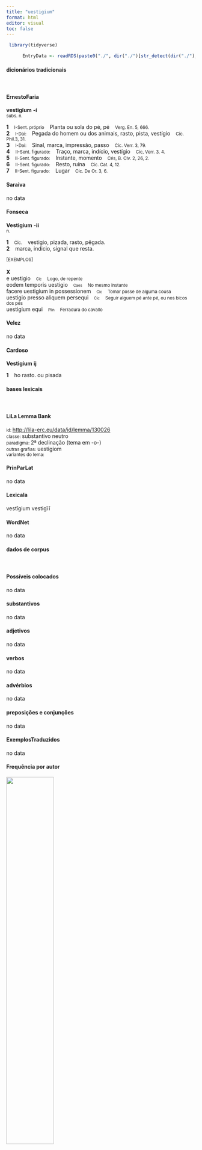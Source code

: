 ```yaml
---
title: "uestigium"
format: html
editor: visual
toc: false
---
```



```r
 library(tidyverse) 

      EntryData <- readRDS(paste0("./", dir("./")[str_detect(dir("./"), "_xx117-101-115-116-105-103-105-117-109xx_.rds")]))

```


#### dicionários tradicionais

&emsp;




::: panel-tabset

#### ErnestoFaria

<b>vestīgĭum</b> <b>-í</b> <br> <small>subs. n.</small> <br> <small></small>   <p> <b>1</b> &ensp; <small>I-Sent. próprio</small> &ensp; Planta ou sola do pé, pé &ensp; <small>Verg. En. 5, 666.</small> <br> <b>2</b> &ensp; <small>I-Daí:</small> &ensp; Pegada do homem ou dos animais, rasto, pista, vestígio &ensp; <small>Cíc. Phil.3, 31.</small> <br> <b>3</b> &ensp; <small>I-Daí:</small> &ensp; Sinal, marca, impressão, passo &ensp; <small>Cíc. Verr. 3, 79.</small> <br> <b>4</b> &ensp; <small>II-Sent. figurado:</small> &ensp; Traço, marca, indício, vestígio &ensp; <small>Cíc, Verr. 3, 4.</small> <br> <b>5</b> &ensp; <small>II-Sent. figurado:</small> &ensp; Instante, momento &ensp; <small>Cés, B. Civ. 2, 26, 2.</small> <br> <b>6</b> &ensp; <small>II-Sent. figurado:</small> &ensp; Resto, ruína &ensp; <small>Cíc. Cat. 4, 12.</small> <br> <b>7</b> &ensp; <small>II-Sent. figurado:</small> &ensp; Lugar &ensp; <small>Cíc. De Or. 3, 6.</small> </p>




#### Saraiva

no data




#### Fonseca

<b>Vestigium</b> -<b>ii</b> <br> <small>n.</small>   <p> <b>1</b> &ensp; <small>Cic.</small> &ensp; vestigio, pizada, rasto, pêgada. <br> <b>2</b> &ensp; marca, indicio, signal que resta. </p>   <p><small>[EXEMPLOS]</small><br> <br><b>X</b><br>e uestigio &ensp; <small><small>Cic</small></small> &ensp; <small>Logo, de repente</small> <br> eodem temporis uestigio &ensp; <small><small>Caes</small></small> &ensp; <small>No mesmo instante</small> <br> facere uestigium in possessionem &ensp; <small><small>Cic</small></small> &ensp; <small>Tomar posse de alguma cousa</small> <br> uestigio presso aliquem persequi &ensp; <small><small>Cic</small></small> &ensp; <small>Seguir alguem pé ante pé, ou nos bicos dos pés</small> <br> uestigium equi &ensp; <small><small>Plin</small></small> &ensp; <small>Ferradura do cavallo</small> </p>




#### Velez

no data




#### Cardoso

<b>Vestigium</b> <b>ij</b>   <p> <b>1</b> &ensp; ho rasto. ou pisada </p>


:::



#### bases lexicais

&emsp;






::: panel-tabset

#### LiLa Lemma Bank

<small> id: </small> <a href=' http://lila-erc.eu/data/id/lemma/130026 ' target="_blank"> http://lila-erc.eu/data/id/lemma/130026 </a> <br>
<small> classe: </small> substantivo neutro   <br>
<small> paradigma: </small> 2ª declinação (tema em -o-) <br>
<small> outras grafias: </small> uestigiom <br>
<small> variantes do lema: </small>  <br>





#### PrinParLat

no data




#### Lexicala

vestīgium 
 vestigĭī




#### WordNet

no data


:::



#### dados de corpus

&emsp;




::: panel-tabset

#### Possíveis colocados

no data




#### substantivos

no data




#### adjetivos

no data




#### verbos

no data




#### advérbios

no data




#### preposições e conjunções

no data


:::



::: panel-tabset

#### ExemplosTraduzidos

no data




#### Frequência por autor

![](./Media/barchart__xx117-101-115-116-105-103-105-117-109xx__lemma_BY_author_Frequencies.webp){width=50% fig-alt='This charts plots the frequency of lemma by author_Frequencies. The Ovidius subcorpus registers the highest normalized frequency, with the value of 6.86 and an absolute frequency of 4. The Sallustius subcorpus follows, with a normalized frequency of 0 and an absolute frequency of 0. the subcorpus with the least normalized frequency is Horatius with the normalized value of 0 and an absolute freqeuncy of 0. here are all the values: subcorpus: Caesar ; normalized frequency: 3 ; absolute frequency: 1.13301608882846. subcorpus: Cicero ; normalized frequency: 16 ; absolute frequency: 0.996735690613242. subcorpus: Horatius ; normalized frequency: 0 ; absolute frequency: 0. subcorpus: Ovidius ; normalized frequency: 4 ; absolute frequency: 6.86341798215511. subcorpus: Phaedrus ; normalized frequency: 0 ; absolute frequency: 0. subcorpus: Sallustius ; normalized frequency: 0 ; absolute frequency: 0. subcorpus: Seneca ; normalized frequency: 7 ; absolute frequency: 1.30643325059256. subcorpus: Suetonius ; normalized frequency: 0 ; absolute frequency: 0. subcorpus: Tacitus ; normalized frequency: 0 ; absolute frequency: 0. subcorpus: Vergilius ; normalized frequency: 0 ; absolute frequency: 0. subcorpus: Hieronymus ; normalized frequency: 0 ; absolute frequency: 0'}




#### Frequência por gênero

![](./Media/barchart__xx117-101-115-116-105-103-105-117-109xx__lemma_BY_genre_Frequencies.webp){width=50% fig-alt='This charts plots the frequency of lemma by genre_Frequencies. The Poesia.didática subcorpus registers the highest normalized frequency, with the value of 3.39 and an absolute frequency of 4. The Poesia.didática subcorpus follows, with a normalized frequency of 3.39 and an absolute frequency of 4. the subcorpus with the least normalized frequency is Poesia.lírica with the normalized value of 0 and an absolute freqeuncy of 0. here are all the values: subcorpus: Prosa.histórica ; normalized frequency: 3 ; absolute frequency: 0.730300153363032. subcorpus: Prosa.filosófica ; normalized frequency: 4 ; absolute frequency: 0.658967727055567. subcorpus: Prosa.oratória ; normalized frequency: 14 ; absolute frequency: 1.3441763559379. subcorpus: Prosa.epistolográfica ; normalized frequency: 2 ; absolute frequency: 0.529955748694984. subcorpus: Poesia.lírica ; normalized frequency: 0 ; absolute frequency: 0. subcorpus: Poesia.didática ; normalized frequency: 4 ; absolute frequency: 3.39299346848757. subcorpus: Poesia.trágica ; normalized frequency: 3 ; absolute frequency: 2.60597637248089. subcorpus: Poesia.épica ; normalized frequency: 0 ; absolute frequency: 0. subcorpus: Prosa.ficcional ; normalized frequency: 0 ; absolute frequency: 0'}




#### Frequência por século

![](./Media/barchart__xx117-101-115-116-105-103-105-117-109xx__lemma_BY_period_Frequencies.webp){width=50% fig-alt='This charts plots the frequency of lemma by period_Frequencies. The I.d.C. subcorpus registers the highest normalized frequency, with the value of 1.68 and an absolute frequency of 11. The I.a.C. subcorpus follows, with a normalized frequency of 0.88 and an absolute frequency of 19. the subcorpus with the least normalized frequency is II.d.C. with the normalized value of 0 and an absolute freqeuncy of 0. here are all the values: subcorpus: I.a.C. ; normalized frequency: 19 ; absolute frequency: 0.884337910169886. subcorpus: I.d.C. ; normalized frequency: 11 ; absolute frequency: 1.68272908061802. subcorpus: II.d.C. ; normalized frequency: 0 ; absolute frequency: 0. subcorpus: IV.d.C. ; normalized frequency: 0 ; absolute frequency: 0'}


:::

